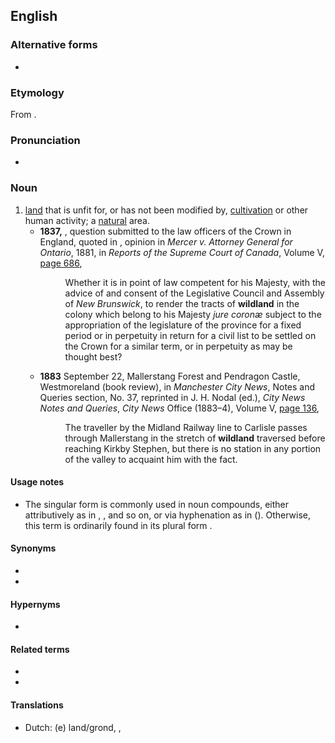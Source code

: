 ==English==

===Alternative forms===
* {{l|en|wild land}}

===Etymology===
From {{compound|en|wild|land}}.

===Pronunciation===
* {{hyphenation|en|wild|land}}

===Noun===
{{en-noun|~}}

# [[land]] that is unfit for, or has not been modified by, [[cultivation]] or other human activity; a [[natural]] area.
#* '''1837,''' {{w|Charles Grant, 1st Baron Glenelg|Lord Glenelg}}, question submitted to the law officers of the Crown in England, quoted in {{w|John Wellington Gwynne|Justice Gwynne}}, opinion in ''Mercer v. Attorney General for Ontario'', 1881, in ''Reports of the Supreme Court of Canada'', Volume V, [http://books.google.com/books?id=3JoDAAAAQAAJ&pg=RA1-PA686&dq=wildland page 686],
#*: Whether it is in point of law competent for his Majesty, with the advice of and consent of the Legislative Council and Assembly of ''New Brunswick'', to render the tracts of '''wildland''' in the colony which belong to his Majesty ''jure coronæ'' subject to the appropriation of the legislature of the province for a fixed period or in perpetuity in return for a civil list to be settled on the Crown for a similar term, or in perpetuity as may be thought best?
#* '''1883''' September 22, Mallerstang Forest and Pendragon Castle, Westmoreland (book review), in ''Manchester City News'', Notes and Queries section, No. 37, reprinted in J. H. Nodal (ed.), ''City News Notes and Queries'', ''City News'' Office (1883–4), Volume V, [http://books.google.com/books?id=1fEHAAAAQAAJ&pg=PA136&dq=wildland page 136],
#*: The traveller by the Midland Railway line to Carlisle passes through Mallerstang in the stretch of '''wildland''' traversed before reaching Kirkby Stephen, but there is no station in any portion of the valley to acquaint him with the fact.

====Usage notes====
* The singular form {{m|en||wildland}} is commonly used in noun compounds, either attributively as in {{m|en||wildland fire}}, {{m|en||wildland ecosystem}}, {{m|en||wildland preservation}} and so on, or via hyphenation as in {{m|en||wildland-urban interface}} ({{m|en|WUI}}). Otherwise, this term is ordinarily found in its plural form {{m|en|wildlands}}.

====Synonyms====
* {{l|en|wasteland}}
* {{l|en|wilderness}}

====Hypernyms====
* {{l|en|land}}

====Related terms====
* {{l|en|wildlife}}
* {{l|en|wildling}}

====Translations====
{{trans-top|natural area}}
* Dutch: {{t+|nl|onbebouwd}}(e) land/grond, {{t+|nl|wildernis}}, {{t+|nl|woestenij}}
{{trans-mid}}
{{trans-bottom}}